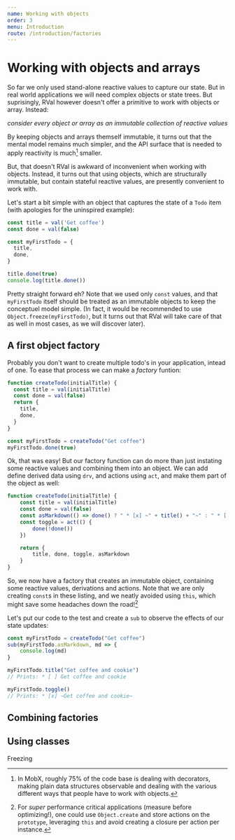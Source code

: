 ```yaml
---
name: Working with objects
order: 3
menu: Introduction
route: /introduction/factories
---
```


# Working with objects and arrays

So far we only used stand-alone reactive values to capture our state.
But in real world applications we will need complex objects or state trees.
But suprisingly, RVal however doesn't offer a primitive to work with objects or array.
Instead:

_consider every object or array as an immutable collection of reactive values_

By keeping objects and arrays themself immutable, it turns out that the mental model remains much simpler,
and the API surface that is needed to apply reactivity is much[^1] smaller.

But, that doesn't RVal is awkward of inconvenient when working with objects.
Instead, it turns out that using objects, which are structurally immutable, but contain stateful reactive values, are presently convenient to work with.

Let's start a bit simple with an object that captures the state of a `Todo` item (with apologies for the uninspired example):

```javascript
const title = val('Get coffee')
const done = val(false)

const myFirstTodo = {
  title,
  done,
}

title.done(true)
console.log(title.done())
```

Pretty straight forward eh? Note that we used only `const` values, and that `myFirstTodo` itself should be treated as an immutable objects to keep the conceptuel model simple.
(In fact, it would be recommended to use `Object.freeze(myFirstTodo)`, but it turns out that RVal will take care of that as well in most cases, as we will discover later).

## A first object factory

Probably you don't want to create multiple todo's in your application, intead of one.
To ease that process we can make a _factory_ funtion:

```javascript
function createTodo(initialTitle) {
  const title = val(initialTitle)
  const done = val(false)
  return {
    title,
    done,
  }
}

const myFirstTodo = createTodo("Get coffee")
myFirstTodo.done(true)
```

Ok, that was easy! But our factory function can do more than just instating some reactive values and combining them into an object.
We can add define derived data using `drv`, and actions using `act`, and make them part of the object as well:

```javascript
function createTodo(initialTitle) {
    const title = val(initialTitle)
    const done = val(false)
    const asMarkdown(() => done() ? " * [x] ~" + title() + "~" : " * [ ] " +title())
    const toggle = act(() {
        done(!done())
    })

    return {
        title, done, toggle, asMarkdown
    }
}
```

So, we now have a factory that creates an immutable object, containing some reactive values, derivations and actions. 
Note that we are only creating `const`s in these listing, and we neatly avoided using `this`, which might save some headaches down the road![^2]

Let's put our code to the test and create a `sub` to observe the effects of our state updates:

```javascript
const myFirstTodo = createTodo("Get coffee")
sub(myFirstTodo.asMarkdown, md => {
    console.log(md)
}

myFirstTodo.title("Get coffee and cookie")
// Prints: * [ ] Get coffee and cookie

myFirstTodo.toggle()
// Prints: * [x] ~Get coffee and cookie~
```

## Combining factories



## Using classes

Freezing

[^1]: In MobX, roughly 75% of the code base is dealing with decorators, making plain data structures observable and dealing with the various different ways that people have to work with objects.
[^2]: For _super_ performance critical applications (measure before optimizing!), one could use `Object.create` and store actions on the `prototype`, leveraging `this` and avoid creating a closure per action per instance.
